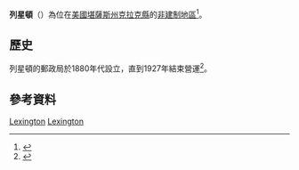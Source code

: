 {{noteTA
|1=zh-hans:县;zh-hk:縣;zh-tw:郡;
|2=zh-hans:列克星敦; zh-hant:列星頓
}}
{{Infobox settlement
|official_name = 列星頓
|native_name = Lexington
|settlement_type = [[非建制地區|非建制地區]] 
|nickname = 
|motto =
|pushpin_map=USA Kansas
|coordinates_region = US-KS
|subdivision_type = [[世界政區索引|國家]]
|subdivision_name = [[美国|美国]]
|subdivision_type1 = [[美國行政區劃|州]]
|subdivision_name1 = [[堪薩斯州|堪薩斯州]]
|subdivision_type2 = [[堪薩斯州行政區劃|縣]]
|subdivision_name2 = [[克拉克縣_(堪薩斯州)|克拉克縣]]
|unit_pref  =  
|area_footnotes = 
|area_magnitude = 
|area_total_km2 = 
|population_as_of = 
|population_footnotes = 
|population_total = 
|population_density_km2 = 
|timezone = 
|utc_offset = 
|timezone_DST = 
|utc_offset_DST = 
|elevation_footnotes = 
|elevation_m = 
|elevation_ft =
|latd = 37 |latm = 17 |lats = 38 |latNS = N 
|longd = 99 |longm = 35 |longs = 58 |longEW = W 
|coordinates_display=%
|area_code = 
|blank_name = [[地名信息系统|GNIS]] ID
|blank_info = 484537<ref name=GNIS/>
|website = 
}}

'''列星頓'''（{{lang-en|'''Lexington'''}}）為位在[[美國|美國]][[堪薩斯州|堪薩斯州]][[克拉克縣_(堪薩斯州)|克拉克縣]]的[[非建制地區|非建制地區]]<ref name=GNIS>{{GNIS|484537|name=Lexington, Kansas}}</ref>。

==歷史==
列星頓的郵政局於1880年代設立，直到1927年結束營運<ref>{{cite web | url=http://www.kshs.org/geog/geog_postoffices/search/county:CA | title=Kansas Post Offices, 1828-1961 | publisher=Kansas Historical Society | accessdate=2 August 2014 | archive-url=https://web.archive.org/web/20131009131532/http://www.kshs.org/geog/geog_postoffices/search/county%3ACA | archive-date=2013-10-09 | dead-url=yes }}</ref>。

==參考資料==
{{Reflist}}

{{克拉克縣 (堪薩斯州)}}

[[Category:克拉克縣非建制地區_(堪薩斯州)|Lexington]]
[[Category:堪薩斯州非建制地區|Lexington]]

{{Kansas-stub}}